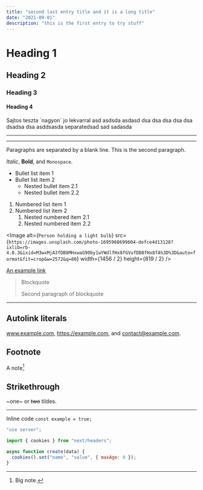 ```yaml
---
title: "second last entry title and it is a long title"
date: "2021-09-01"
description: "this is the first entry to try stuff"
---
```


# Heading 1

## Heading 2

### Heading 3

#### Heading 4

<Callout icon="arrow-left" className="mt-4" variant="question">
  Sajtos teszta `nagyon` jo lekvarral asd asdsda asdasd dsa dsa dsa dsa dsa
  dsadsa dsa asddsasda separatedsad sad sadasda
</Callout>

---

<Tweet id="1721973512708165843" />

---

Paragraphs are separated by a blank line. This is the second paragraph.

_Italic_, **Bold**, and `Monospace`.

- Bullet list item 1
- Bullet list item 2
  - Nested bullet item 2.1
  - Nested bullet item 2.2

1. Numbered list item 1
2. Numbered list item 2
   1. Nested numbered item 2.1
   2. Nested numbered item 2.2

<Image
  alt={`Person holding a light bulb`}
  src={`https://images.unsplash.com/photo-1695968699604-defce4d13128?ixlib=rb-4.0.3&ixid=M3wxMjA3fDB8MHxwaG90by1wYWdlfHx8fGVufDB8fHx8fA%3D%3D&auto=format&fit=crop&w=2572&q=80`}
  width={1456 / 2}
  height={819 / 2}
/>

[An example link](https://example.com)

> Blockquote
>
> Second paragraph of blockquote

---

## Autolink literals

www.example.com, https://example.com, and contact@example.com.

## Footnote

A note[^1]

[^1]: Big note.

## Strikethrough

~one~ or ~~two~~ tildes.

---

Inline code `const example = true;`

```js
"use server";

import { cookies } from "next/headers";

async function create(data) {
  cookies().set("name", "value", { maxAge: 0 });
}
```
